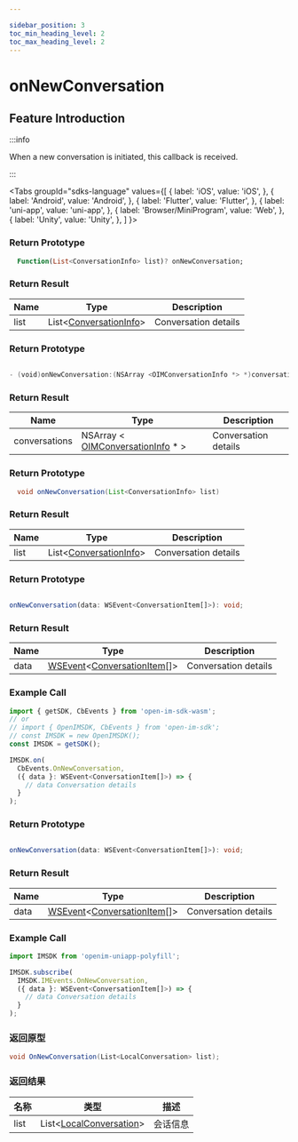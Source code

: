 ```yaml
---

sidebar_position: 3
toc_min_heading_level: 2
toc_max_heading_level: 2
---
```


# onNewConversation

## Feature Introduction

:::info

When a new conversation is initiated, this callback is received.

:::

<Tabs
groupId="sdks-language"
values={[
{ label: 'iOS', value: 'iOS', },
{ label: 'Android', value: 'Android', },
{ label: 'Flutter', value: 'Flutter', },
{ label: 'uni-app', value: 'uni-app', },
{ label: 'Browser/MiniProgram', value: 'Web', },
{ label: 'Unity', value: 'Unity', },
]
}>

<TabItem value="Flutter">

### Return Prototype

```dart showLineNumbers
  Function(List<ConversationInfo> list)? onNewConversation;
```

### Return Result

| Name | Type                                                                        | Description          |
| ---- | --------------------------------------------------------------------------- | -------------------- |
| list | List<[ConversationInfo](/class/conversation/conversationInfo.mdx)> | Conversation details |

</TabItem>

<TabItem value="iOS">

### Return Prototype

```swift showLineNumbers

- (void)onNewConversation:(NSArray <OIMConversationInfo *> *)conversations;

```

### Return Result

| Name          | Type                                                                                    | Description          |
| ------------- | --------------------------------------------------------------------------------------- | -------------------- |
| conversations | NSArray < [OIMConversationInfo](/class/conversation/conversationInfo.mdx) \* > | Conversation details |

</TabItem>

<TabItem value="Android">

### Return Prototype

```java showLineNumbers
  void onNewConversation(List<ConversationInfo> list)
```

### Return Result

| Name | Type                                                                        | Description          |
| ---- | --------------------------------------------------------------------------- | -------------------- |
| list | List<[ConversationInfo](/class/conversation/conversationInfo.mdx)> | Conversation details |


</TabItem>

<TabItem value="Web">

### Return Prototype

```ts showLineNumbers

onNewConversation(data: WSEvent<ConversationItem[]>): void;

```

### Return Result

| Name | Type                                                                                                             | Description          |
| ---- | ---------------------------------------------------------------------------------------------------------------- | -------------------- |
| data | [WSEvent](/class/response.mdx)<[ConversationItem](/class/conversation/conversationInfo.mdx)[]> | Conversation details |

### Example Call

```js showLineNumbers
import { getSDK, CbEvents } from 'open-im-sdk-wasm';
// or
// import { OpenIMSDK, CbEvents } from 'open-im-sdk';
// const IMSDK = new OpenIMSDK();
const IMSDK = getSDK();

IMSDK.on(
  CbEvents.OnNewConversation,
  ({ data }: WSEvent<ConversationItem[]>) => {
    // data Conversation details
  }
);
```

</TabItem>

<TabItem value="uni-app">

### Return Prototype

```ts showLineNumbers

onNewConversation(data: WSEvent<ConversationItem[]>): void;

```

### Return Result

| Name | Type                                                                                                             | Description          |
| ---- | ---------------------------------------------------------------------------------------------------------------- | -------------------- |
| data | [WSEvent](/class/response.mdx)<[ConversationItem](/class/conversation/conversationInfo.mdx)[]> | Conversation details |

### Example Call

```js showLineNumbers
import IMSDK from 'openim-uniapp-polyfill';

IMSDK.subscribe(
  IMSDK.IMEvents.OnNewConversation,
  ({ data }: WSEvent<ConversationItem[]>) => {
    // data Conversation details
  }
);
```

</TabItem>

<TabItem value="Unity">

### 返回原型

```C# showLineNumbers
void OnNewConversation(List<LocalConversation> list);
```

### 返回结果

| 名称 | 类型                                                                        | 描述     |
| ---- | --------------------------------------------------------------------------- | -------- |
| list | List<[LocalConversation](/class/conversation/conversationInfo.mdx)> | 会话信息 |

</TabItem>

</Tabs>